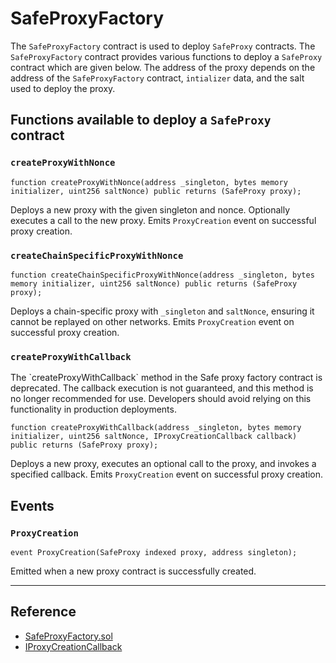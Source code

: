 
# SafeProxyFactory

The `SafeProxyFactory` contract is used to deploy `SafeProxy` contracts. The `SafeProxyFactory` contract provides various functions to deploy a `SafeProxy` contract which are given below.
The address of the proxy depends on the address of the `SafeProxyFactory` contract, `intializer` data, and the salt used to deploy the proxy.

## Functions available to deploy a `SafeProxy` contract

### `createProxyWithNonce`

```solidity
function createProxyWithNonce(address _singleton, bytes memory initializer, uint256 saltNonce) public returns (SafeProxy proxy);
```
Deploys a new proxy with the given singleton and nonce. Optionally executes a call to the new proxy. Emits `ProxyCreation` event on successful proxy creation.

### `createChainSpecificProxyWithNonce`

```solidity
function createChainSpecificProxyWithNonce(address _singleton, bytes memory initializer, uint256 saltNonce) public returns (SafeProxy proxy);
```
Deploys a chain-specific proxy with `_singleton` and `saltNonce`, ensuring it cannot be replayed on other networks. Emits `ProxyCreation` event on successful proxy creation.

### `createProxyWithCallback`

<Callout type='error' emoji='🚨'>
  The `createProxyWithCallback` method in the Safe proxy factory contract is deprecated. The callback execution is not guaranteed, and this method is no longer recommended for use. Developers should avoid relying on this functionality in production deployments.
</Callout>

```solidity
function createProxyWithCallback(address _singleton, bytes memory initializer, uint256 saltNonce, IProxyCreationCallback callback) public returns (SafeProxy proxy);
```
Deploys a new proxy, executes an optional call to the proxy, and invokes a specified callback. Emits `ProxyCreation` event on successful proxy creation.

## Events

### `ProxyCreation`
```solidity
event ProxyCreation(SafeProxy indexed proxy, address singleton);
```
Emitted when a new proxy contract is successfully created.

---

## Reference

- [SafeProxyFactory.sol](https://github.com/safe-global/safe-smart-account/blob/release/v1.4.1/contracts/proxies/SafeProxyFactory.sol)
- [IProxyCreationCallback](https://github.com/safe-global/safe-smart-account/blob/release/v1.4.1/contracts/proxies/IProxyCreationCallback.sol)
